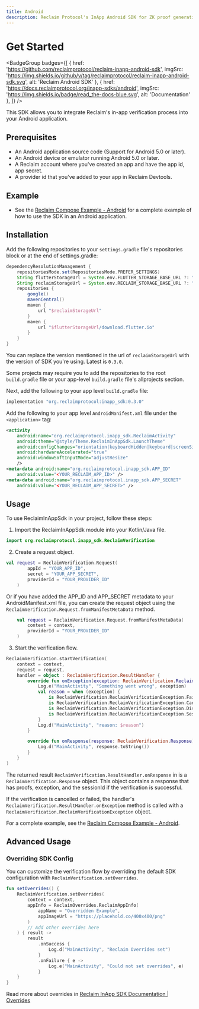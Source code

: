 ```yaml
---
title: Android
description: Reclaim Protocol's InApp Android SDK for ZK proof generations for requests with an in-app experience of web verification
---
```



# Get Started

<BadgeGroup badges={[
    { href: 'https://github.com/reclaimprotocol/reclaim-inapp-android-sdk', imgSrc: 'https://img.shields.io/github/v/tag/reclaimprotocol/reclaim-inapp-android-sdk.svg', alt: 'Reclaim Android SDK' },
    { href: 'https://docs.reclaimprotocol.org/inapp-sdks/android', imgSrc: 'https://img.shields.io/badge/read_the-docs-blue.svg', alt: 'Documentation' },
]} />

This SDK allows you to integrate Reclaim's in-app verification process into your Android application.

## Prerequisites

- An Android application source code (Support for Android 5.0 or later).
- An Android device or emulator running Android 5.0 or later.
- A Reclaim account where you've created an app and have the app id, app secret.
- A provider id that you've added to your app in Reclaim Devtools.

## Example

- See the [Reclaim Compose Example - Android](https://github.com/reclaimprotocol/reclaim-inapp-android-sdk/tree/main/example/README.md) for a complete example of how to use the SDK in an Android application.

## Installation

Add the following repositories to your `settings.gradle` file's repositories block or at the end of settings.gradle:

```groovy
dependencyResolutionManagement {
    repositoriesMode.set(RepositoriesMode.PREFER_SETTINGS)
    String flutterStorageUrl = System.env.FLUTTER_STORAGE_BASE_URL ?: "https://storage.googleapis.com"
    String reclaimStorageUrl = System.env.RECLAIM_STORAGE_BASE_URL ?: "https://reclaim-inapp-sdk.s3.ap-south-1.amazonaws.com/android/0.3.0/repo"
    repositories {
        google()
        mavenCentral()
        maven {
            url "$reclaimStorageUrl"
        }
        maven {
            url "$flutterStorageUrl/download.flutter.io"
        }
    }
}
```

You can replace the version mentioned in the url of `reclaimStorageUrl` with the version of SDK you're using. Latest is `0.3.0`.

Some projects may require you to add the repositories to the root `build.gradle` file or your app-level `build.gradle` file's allprojects section.

Next, add the following to your app level `build.gradle` file:

```groovy
implementation "org.reclaimprotocol:inapp_sdk:0.3.0"
```

Add the following to your app level `AndroidManifest.xml` file under the `<application>` tag:

```xml
<activity
    android:name="org.reclaimprotocol.inapp_sdk.ReclaimActivity"
    android:theme="@style/Theme.ReclaimInAppSdk.LaunchTheme"
    android:configChanges="orientation|keyboardHidden|keyboard|screenSize|locale|layoutDirection|fontScale|screenLayout|density|uiMode"
    android:hardwareAccelerated="true"
    android:windowSoftInputMode="adjustResize"
    />
<meta-data android:name="org.reclaimprotocol.inapp_sdk.APP_ID"
    android:value="<YOUR_RECLAIM_APP_ID>" />
<meta-data android:name="org.reclaimprotocol.inapp_sdk.APP_SECRET"
    android:value="<YOUR_RECLAIM_APP_SECRET>" />
```

## Usage

To use ReclaimInAppSdk in your project, follow these steps:

1. Import the ReclaimInAppSdk module into your Kotlin/Java file.

```kotlin
import org.reclaimprotocol.inapp_sdk.ReclaimVerification
```

2. Create a request object.

```kotlin
val request = ReclaimVerification.Request(
        appId = "YOUR_APP_ID",
        secret = "YOUR_APP_SECRET",
        providerId = "YOUR_PROVIDER_ID"
    )
```

Or if you have added the APP_ID and APP_SECRET metadata to your AndroidManifest.xml file, you can create the request object using the `ReclaimVerification.Request.fromManifestMetaData` method.

```kotlin
    val request = ReclaimVerification.Request.fromManifestMetaData(
        context = context,
        providerId = "YOUR_PROVIDER_ID"
    )
```

3. Start the verification flow.


```kotlin
ReclaimVerification.startVerification(
    context = context,
    request = request,
    handler = object : ReclaimVerification.ResultHandler {
        override fun onException(exception: ReclaimVerification.ReclaimVerificationException) {
            Log.e("MainActivity", "Something went wrong", exception)
            val reason = when (exception) {
                is ReclaimVerification.ReclaimVerificationException.Failed -> "Failed because: ${exception.reason}"
                is ReclaimVerification.ReclaimVerificationException.Cancelled -> "Verification cancelled"
                is ReclaimVerification.ReclaimVerificationException.Dismissed -> "Dismissed by user"
                is ReclaimVerification.ReclaimVerificationException.SessionExpired -> "Session expired"
            }
            Log.d("MainActivity", "reason: $reason")
        }

        override fun onResponse(response: ReclaimVerification.Response) {
            Log.d("MainActivity", response.toString())
        }
    }
)
```

The returned result `ReclaimVerification.ResultHandler.onResponse` in is a `ReclaimVerification.Response` object. This object contains a response that has proofs, exception, and the sessionId if the verification is successful.

If the verification is cancelled or failed, the handler's `ReclaimVerification.ResultHandler.onException` method is called with a `ReclaimVerification.ReclaimVerificationException` object.

For a complete example, see the [Reclaim Compose Example - Android](https://github.com/reclaimprotocol/reclaim-inapp-android-sdk/tree/main/example/README.md).

## Advanced Usage

### Overriding SDK Config

You can customize the verification flow by overriding the default SDK configuration with `ReclaimVerification.setOverrides`.

```kotlin
fun setOverrides() {
    ReclaimVerification.setOverrides(
        context = context,
        appInfo = ReclaimOverrides.ReclaimAppInfo(
            appName = "Overridden Example",
            appImageUrl = "https://placehold.co/400x400/png"
        )
        // Add other overrides here
    ) { result ->
        result
            .onSuccess {
                Log.d("MainActivity", "Reclaim Overrides set")
            }
            .onFailure { e ->
                Log.e("MainActivity", "Could not set overrides", e)
            }
    }
}
```

Read more about overrides in [Reclaim InApp SDK Documentation | Overrides](./../advanced/overrides)
